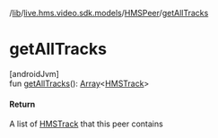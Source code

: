 /[lib](/api-reference/android/v2/home/content)/[live.hms.video.sdk.models](../index)/[HMSPeer](index)/[getAllTracks](get-all-tracks)

# getAllTracks

[androidJvm]\
fun [getAllTracks](get-all-tracks)(): [Array](https://kotlinlang.org/api/latest/jvm/stdlib/kotlin/-array/index.html)<[HMSTrack](../../live.hms.video.media.tracks/-h-m-s-track/index)>

#### Return

A list of [HMSTrack](../../live.hms.video.media.tracks/-h-m-s-track/index) that this peer contains
